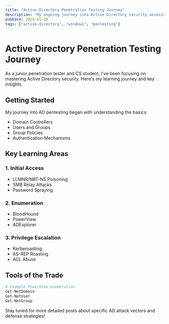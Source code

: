 ```yaml
---
title: "Active Directory Penetration Testing Journey"
description: "My ongoing journey into Active Directory security assessment and exploitation techniques"
pubDate: 2024-01-20
tags: ["active-directory", "windows", "pentesting"]
---
```


# Active Directory Penetration Testing Journey

As a junior penetration tester and CS student, I've been focusing on mastering Active Directory security. Here's my learning journey and key insights.

## Getting Started

My journey into AD pentesting began with understanding the basics:
- Domain Controllers
- Users and Groups
- Group Policies
- Authentication Mechanisms

## Key Learning Areas

### 1. Initial Access
- LLMNR/NBT-NS Poisoning
- SMB Relay Attacks
- Password Spraying

### 2. Enumeration
- BloodHound
- PowerView
- ADExplorer

### 3. Privilege Escalation
- Kerberoasting
- AS-REP Roasting
- ACL Abuse

## Tools of the Trade

```powershell
# Example PowerView enumeration
Get-NetDomain
Get-NetUser
Get-NetGroup
```

Stay tuned for more detailed posts about specific AD attack vectors and defense strategies!